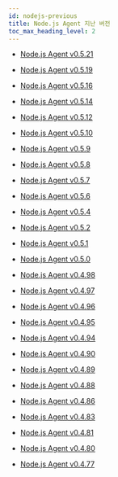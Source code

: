 ```yaml
---
id: nodejs-previous
title: Node.js Agent 지난 버전
toc_max_heading_level: 2
---
```


* [Node.js Agent v0.5.21](nodejs-0_5_21)

* [Node.js Agent v0.5.19](nodejs-0_5_19)

* [Node.js Agent v0.5.16](nodejs-0_5_16)

* [Node.js Agent v0.5.14](nodejs-0_5_14)

* [Node.js Agent v0.5.12](nodejs-0_5_12)

* [Node.js Agent v0.5.10](nodejs-0_5_10)

* [Node.js Agent v0.5.9](nodejs-0_5_9)

* [Node.js Agent v0.5.8](nodejs-0_5_8)

* [Node.js Agent v0.5.7](nodejs-0_5_7)

* [Node.js Agent v0.5.6](nodejs-0_5_6)

* [Node.js Agent v0.5.4](nodejs-0_5_4)

* [Node.js Agent v0.5.2](nodejs-0_5_2)

* [Node.js Agent v0.5.1](nodejs-0_5_1)

* [Node.js Agent v0.5.0](nodejs-0_5_0)

* [Node.js Agent v0.4.98](nodejs-0_4_98)

* [Node.js Agent v0.4.97](nodejs-0_4_97)

* [Node.js Agent v0.4.96](nodejs-0_4_96)

* [Node.js Agent v0.4.95](nodejs-0_4_95)

* [Node.js Agent v0.4.94](nodejs-0_4_94)

* [Node.js Agent v0.4.90](nodejs-0_4_90)

* [Node.js Agent v0.4.89](nodejs-0_4_89)

* [Node.js Agent v0.4.88](nodejs-0_4_88)

* [Node.js Agent v0.4.86](nodejs-0_4_86)

* [Node.js Agent v0.4.83](nodejs-0_4_83)

* [Node.js Agent v0.4.81](nodejs-0_4_81)

* [Node.js Agent v0.4.80](nodejs-0_4_80)

* [Node.js Agent v0.4.77](nodejs-0_4_77)